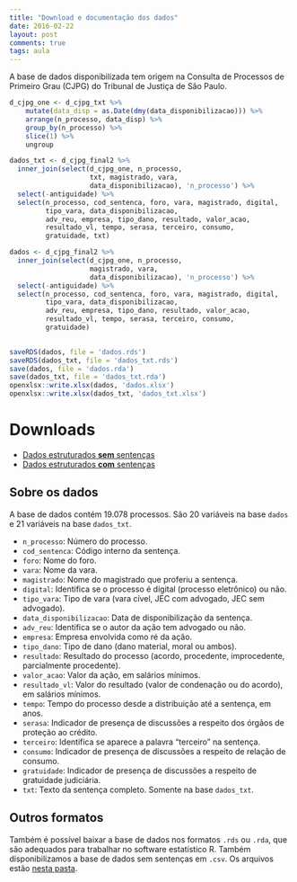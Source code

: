 ```yaml
---
title: "Download e documentação dos dados"
date: 2016-02-22
layout: post
comments: true
tags: aula
---
```



A base de dados disponibilizada tem origem na Consulta de Processos de Primeiro
Grau (CJPG) do Tribunal de Justiça de São Paulo.

```r
d_cjpg_one <- d_cjpg_txt %>%
    mutate(data_disp = as.Date(dmy(data_disponibilizacao))) %>%
    arrange(n_processo, data_disp) %>%
    group_by(n_processo) %>%
    slice(1) %>%
    ungroup

dados_txt <- d_cjpg_final2 %>% 
  inner_join(select(d_cjpg_one, n_processo, 
                    txt, magistrado, vara, 
                    data_disponibilizacao), 'n_processo') %>% 
  select(-antiguidade) %>% 
  select(n_processo, cod_sentenca, foro, vara, magistrado, digital,
         tipo_vara, data_disponibilizacao,
         adv_reu, empresa, tipo_dano, resultado, valor_acao,
         resultado_vl, tempo, serasa, terceiro, consumo, 
         gratuidade, txt)

dados <- d_cjpg_final2 %>% 
  inner_join(select(d_cjpg_one, n_processo, 
                    magistrado, vara,
                    data_disponibilizacao), 'n_processo') %>% 
  select(-antiguidade) %>% 
  select(n_processo, cod_sentenca, foro, vara, magistrado, digital,
         tipo_vara, data_disponibilizacao,
         adv_reu, empresa, tipo_dano, resultado, valor_acao,
         resultado_vl, tempo, serasa, terceiro, consumo, 
         gratuidade)
  

saveRDS(dados, file = 'dados.rds')
saveRDS(dados_txt, file = 'dados_txt.rds')
save(dados, file = 'dados.rda')
save(dados_txt, file = 'dados_txt.rda')
openxlsx::write.xlsx(dados, 'dados.xlsx')
openxlsx::write.xlsx(dados_txt, 'dados_txt.xlsx')
```

# Downloads

- [Dados estruturados **sem** sentenças](https://www.dropbox.com/s/d3wrhrbewyb0tjl/dados.xlsx?dl=0)
- [Dados estruturados **com** sentenças]()

## Sobre os dados

A base de dados contém 19.078 processos. 
São 20 variáveis na base `dados` e 21 variáveis na base `dados_txt`.

- `n_processo`: Número do processo.
- `cod_sentenca`: Código interno da sentença.
- `foro`: Nome do foro.
- `vara`: Nome da vara.
- `magistrado`: Nome do magistrado que proferiu a sentença.
- `digital`: Identifica se o processo é digital (processo eletrônico) ou não.
- `tipo_vara`: Tipo de vara (vara cível, JEC com advogado, JEC sem advogado).
- `data_disponibilizacao`: Data de disponibilização da sentença.
- `adv_reu`: Identifica se o autor da ação tem advogado ou não.
- `empresa`: Empresa envolvida como ré da ação.
- `tipo_dano`: Tipo de dano (dano material, moral ou ambos).
- `resultado`: Resultado do processo (acordo, procedente, improcedente, parcialmente procedente).
- `valor_acao`: Valor da ação, em salários mínimos.
- `resultado_vl`: Valor do resultado (valor de condenação ou do acordo), em salários mínimos.
- `tempo`: Tempo do processo desde a distribuição até a sentença, em anos.
- `serasa`: Indicador de presença de discussões a respeito dos órgãos de proteção ao crédito.
- `terceiro`: Identifica se aparece a palavra "terceiro" na sentença.
- `consumo`: Indicador de presença de discussões a respeito de relação de consumo.
- `gratuidade`: Indicador de presença de discussões a respeito de gratuidade judiciária.
- `txt`: Texto da sentença completo. Somente na base `dados_txt`.

## Outros formatos

Também é possível baixar a base de dados nos formatos `.rds` ou `.rda`, que são
adequados para trabalhar no software estatístico R. Também disponibilizamos a base de dados sem sentenças
em `.csv`. Os arquivos estão [nesta pasta](https://www.dropbox.com/sh/yci3146prtkdh39/AAB7YjAyIdAQn6m8Mjlp7OQaa?dl=0).














